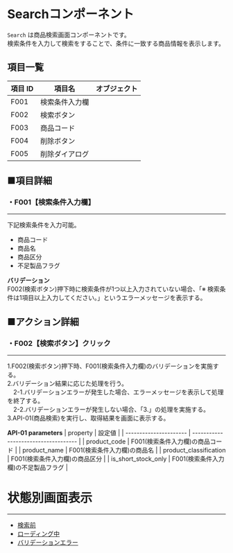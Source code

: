 
<Meta of={SearchStories} title="Pages/Search States/WithResult" />

# Searchコンポーネント

`Search` は商品検索画面コンポーネントです。  
検索条件を入力して検索をすることで、条件に一致する商品情報を表示します。

<Canvas of={SearchStories.WithResults}/>

## 項目一覧

| 項目 ID |     項目名     |                                     オブジェクト                                     |
| ------- | -------------- | ------------------------------------------------------------------------------------ |
| F001    | 検索条件入力欄 | <Story of={SearchStories.AccordionOnly} />                                           |
| F002    | 検索ボタン     | <Story of={SearchStories.SearchButtonOnly} />                                        |
| F003    | 商品コード     | <Story of={SearchStories.ProductCodeOnly} />                                        |
| F004    | 削除ボタン     | <Story of={SearchStories.DeleteButtonOnly} />                                        |
| F005    | 削除ダイアログ | <Canvas of={SearchStories.SearchConfirmationModalOnly} className="block w-[760px]"/> |

## ■項目詳細

### ・F001【検索条件入力欄】
---

下記検索条件を入力可能。  
- 商品コード
- 商品名
- 商品区分
- 不足製品フラグ

**バリデーション**  
F002(検索ボタン)押下時に検索条件が1つ以上入力されていない場合、「※ 検索条件は1項目以上入力してください。」というエラーメッセージを表示する。

## ■アクション詳細

### ・F002【検索ボタン】クリック
---

1.F002(検索ボタン)押下時、F001(検索条件入力欄)のバリデーションを実施する。<br/>
2.バリデーション結果に応じた処理を行う。<br/>
　2-1.バリデーションエラーが発生した場合、エラーメッセージを表示して処理を終了する。<br/>
　2-2.バリデーションエラーが発生しない場合、「3.」の処理を実施する。<br/>
3.API-01(商品検索)を実行し、取得結果を画面に表示する。

**API-01 parameters**
|        property        |                設定値                |
| ---------------------- | ------------------------------------ |
| product_code           | F001(検索条件入力欄)の商品コード     |
| product_name           | F001(検索条件入力欄)の商品名         |
| product_classification | F001(検索条件入力欄)の商品区分       |
| is_short_stock_only    | F001(検索条件入力欄)の不足製品フラグ |


# 状態別画面表示
---

- [検索前](?path=/docs/pages-search--searchdefault)
- [ローディング中](?path=/docs/pages-search--searchloading)
- [バリデーションエラー](?path=/docs/pages-search--searchvalidationerror)